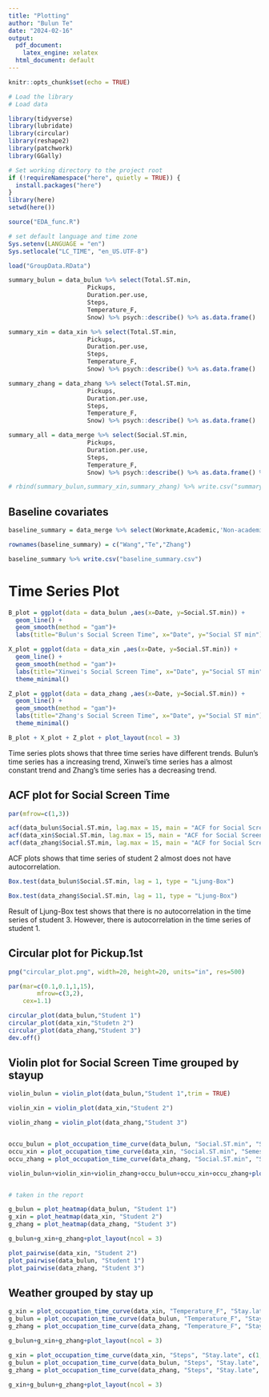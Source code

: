 ```yaml
---
title: "Plotting"
author: "Bulun Te"
date: "2024-02-16"
output:
  pdf_document: 
    latex_engine: xelatex
  html_document: default
---
```


```r
knitr::opts_chunk$set(echo = TRUE)
```


```r

# Load the library  
# Load data

library(tidyverse)
library(lubridate)
library(circular)
library(reshape2)
library(patchwork)
library(GGally)

# Set working directory to the project root
if (!requireNamespace("here", quietly = TRUE)) {
  install.packages("here")
}
library(here)
setwd(here())

source("EDA_func.R")

# set default language and time zone
Sys.setenv(LANGUAGE = "en")
Sys.setlocale("LC_TIME", "en_US.UTF-8")

load("GroupData.RData")

```

```r

summary_bulun = data_bulun %>% select(Total.ST.min,
                      Pickups,
                      Duration.per.use,
                      Steps,
                      Temperature_F,
                      Snow) %>% psych::describe() %>% as.data.frame()

summary_xin = data_xin %>% select(Total.ST.min,
                      Pickups,
                      Duration.per.use,
                      Steps,
                      Temperature_F,
                      Snow) %>% psych::describe() %>% as.data.frame()

summary_zhang = data_zhang %>% select(Total.ST.min,
                      Pickups,
                      Duration.per.use,
                      Steps,
                      Temperature_F,
                      Snow) %>% psych::describe() %>% as.data.frame()

summary_all = data_merge %>% select(Social.ST.min,
                      Pickups,
                      Duration.per.use,
                      Steps,
                      Temperature_F,
                      Snow) %>% psych::describe() %>% as.data.frame() %>% write.csv("summary.csv")

# rbind(summary_bulun,summary_xin,summary_zhang) %>% write.csv("summary.csv")


```



## Baseline covariates

```r

baseline_summary = data_merge %>% select(Workmate,Academic,'Non-academic',Age,Sex,Procrastination,Course.hours,Siblings,Devices,Apps) %>% distinct() %>% data.frame()

rownames(baseline_summary) = c("Wang","Te","Zhang")

baseline_summary %>% write.csv("baseline_summary.csv")


```

# Time Series Plot

```r

B_plot = ggplot(data = data_bulun ,aes(x=Date, y=Social.ST.min)) + 
  geom_line() + 
  geom_smooth(method = "gam")+
  labs(title="Bulun's Social Screen Time", x="Date", y="Social ST min")

X_plot = ggplot(data = data_xin ,aes(x=Date, y=Social.ST.min)) +
  geom_line() + 
  geom_smooth(method = "gam")+
  labs(title="Xinwei's Social Screen Time", x="Date", y="Social ST min")+
  theme_minimal()

Z_plot = ggplot(data = data_zhang ,aes(x=Date, y=Social.ST.min)) +
  geom_line() + 
  geom_smooth(method = "gam")+
  labs(title="Zhang's Social Screen Time", x="Date", y="Social ST min")+
  theme_minimal()

B_plot + X_plot + Z_plot + plot_layout(ncol = 3)


```

Time series plots shows that three time series have different trends. Bulun's time series has a increasing trend, Xinwei's time series has a almost constant trend and Zhang's time series has a decreasing trend.


## ACF plot for Social Screen Time


```r

par(mfrow=c(1,3))

acf(data_bulun$Social.ST.min, lag.max = 15, main = "ACF for Social Screen Time for Student 1")
acf(data_xin$Social.ST.min, lag.max = 15, main = "ACF for Social Screen Time for Student 2")
acf(data_zhang$Social.ST.min, lag.max = 15, main = "ACF for Social Screen Time for Student 3")

```

ACF plots shows that time series of student 2 almost does not have autocorrelation.



```r

Box.test(data_bulun$Social.ST.min, lag = 1, type = "Ljung-Box")

Box.test(data_zhang$Social.ST.min, lag = 11, type = "Ljung-Box")

```

Result of Ljung-Box test shows that there is no autocorrelation in the time series of student 3. However, there is autocorrelation in the time series of student 1. 




## Circular plot for Pickup.1st

```r

png("circular_plot.png", width=20, height=20, units="in", res=500)

par(mar=c(0.1,0.1,1,15),
        mfrow=c(3,2),
    cex=1.1)

circular_plot(data_bulun,"Student 1")
circular_plot(data_xin,"Studetn 2")
circular_plot(data_zhang,"Student 3")
dev.off()

```


## Violin plot for Social Screen Time grouped by stayup

```r

violin_bulun = violin_plot(data_bulun,"Student 1",trim = TRUE)

violin_xin = violin_plot(data_xin,"Student 2")

violin_zhang = violin_plot(data_zhang,"Student 3")


occu_bulun = plot_occupation_time_curve(data_bulun, "Social.ST.min", "Semester", c(1, 0), c("blue", "red"),"Student 1")
occu_xin = plot_occupation_time_curve(data_xin, "Social.ST.min", "Semester", c(1, 0), c("blue", "red"),"Student 2")
occu_zhang = plot_occupation_time_curve(data_zhang, "Social.ST.min", "Semester", c(1, 0), c("blue", "red"),"Student 3")

violin_bulun+violin_xin+violin_zhang+occu_bulun+occu_xin+occu_zhang+plot_layout(ncol = 3)



```


```r

# taken in the report

g_bulun = plot_heatmap(data_bulun, "Student 1")
g_xin = plot_heatmap(data_xin, "Student 2")
g_zhang = plot_heatmap(data_zhang, "Student 3")

g_bulun+g_xin+g_zhang+plot_layout(ncol = 3)

```


```r

plot_pairwise(data_xin, "Student 2")
plot_pairwise(data_bulun, "Student 1")
plot_pairwise(data_zhang, "Student 3")


```


## Weather grouped by stay up

```r

g_xin = plot_occupation_time_curve(data_xin, "Temperature_F", "Stay.late", c(1, 0), c("blue", "red"),"Student 2")
g_bulun = plot_occupation_time_curve(data_bulun, "Temperature_F", "Stay.late", c(1, 0), c("blue", "red"),"Student 1")
g_zhang = plot_occupation_time_curve(data_zhang, "Temperature_F", "Stay.late", c(1, 0), c("blue", "red"),"Student 3")

g_bulun+g_xin+g_zhang+plot_layout(ncol = 3)

```

```r

g_xin = plot_occupation_time_curve(data_xin, "Steps", "Stay.late", c(1, 0), c("blue", "red"),"Student 2")
g_bulun = plot_occupation_time_curve(data_bulun, "Steps", "Stay.late", c(1, 0), c("blue", "red"),"Student 1")
g_zhang = plot_occupation_time_curve(data_zhang, "Steps", "Stay.late", c(1, 0), c("blue", "red"),"Student 3")

g_xin+g_bulun+g_zhang+plot_layout(ncol = 3)

```














